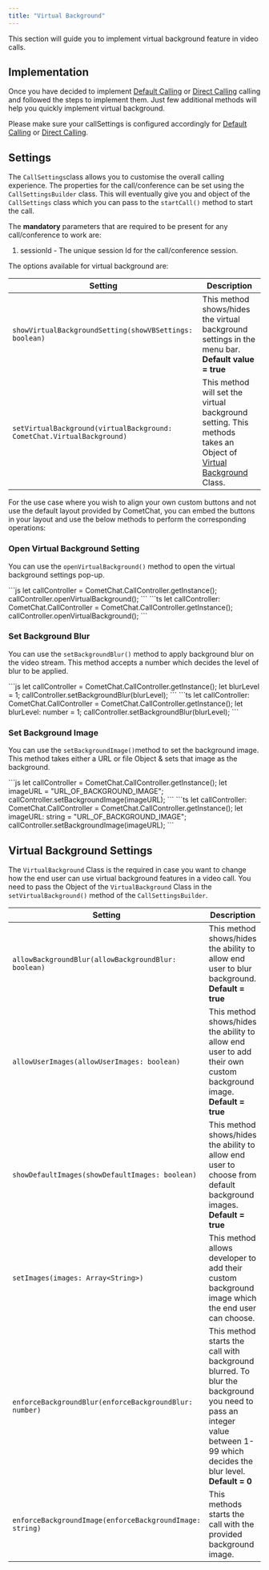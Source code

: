 ```yaml
---
title: "Virtual Background"
---
```




This section will guide you to implement virtual background feature in video calls.

## Implementation

Once you have decided to implement [Default Calling](/docs/sdk/javascript/3.0/calling-default-calling) or [Direct Calling](/docs/sdk/javascript/3.0/calling-direct-calling) calling and followed the steps to implement them. Just few additional methods will help you quickly implement virtual background.

Please make sure your callSettings is configured accordingly for [Default Calling](/docs/sdk/javascript/3.0/calling-default-calling) or [Direct Calling](/docs/sdk/javascript/3.0/calling-direct-calling).

## Settings

The `CallSettings`class allows you to customise the overall calling experience. The properties for the call/conference can be set using the `CallSettingsBuilder` class. This will eventually give you and object of the `CallSettings` class which you can pass to the `startCall()` method to start the call.

The **mandatory** parameters that are required to be present for any call/conference to work are:

1. sessionId - The unique session Id for the call/conference session.

The options available for virtual background are:

| Setting                                                                | Description                                                                                                                                                   |
| ---------------------------------------------------------------------- | ------------------------------------------------------------------------------------------------------------------------------------------------------------- |
| `showVirtualBackgroundSetting(showVBSettings: boolean)`                | This method shows/hides the virtual background settings in the menu bar. **Default value = true**                                                             |
| `setVirtualBackground(virtualBackground: CometChat.VirtualBackground)` | This method will set the virtual background setting. This methods takes an Object of [Virtual Background](/docs/sdk/javascript/3.0/virtual-background) Class. |

For the use case where you wish to align your own custom buttons and not use the default layout provided by CometChat, you can embed the buttons in your layout and use the below methods to perform the corresponding operations:

### Open Virtual Background Setting

You can use the `openVirtualBackground()` method to open the virtual background settings pop-up.

<Tabs>
<Tab title="JavaScript">
```js
let callController = CometChat.CallController.getInstance();
callController.openVirtualBackground();
```

</Tab>

<Tab title="TypeScript">
```ts
let callController: CometChat.CallController = CometChat.CallController.getInstance();
callController.openVirtualBackground();
```

</Tab>

</Tabs>

### Set Background Blur

You can use the `setBackgroundBlur()` method to apply background blur on the video stream. This method accepts a number which decides the level of blur to be applied.

<Tabs>
<Tab title="JavaScript">
```js
let callController = CometChat.CallController.getInstance();
let blurLevel = 1;
callController.setBackgroundBlur(blurLevel);
```

</Tab>

<Tab title="TypeScript">
```ts
let callController: CometChat.CallController = CometChat.CallController.getInstance();
let blurLevel: number = 1;
callController.setBackgroundBlur(blurLevel);  
```

</Tab>

</Tabs>

### Set Background Image

You can use the `setBackgroundImage()`method to set the background image. This method takes either a URL or file Object & sets that image as the background.

<Tabs>
<Tab title="JavaScript">
```js
let callController = CometChat.CallController.getInstance();
let imageURL = "URL_OF_BACKGROUND_IMAGE";
callController.setBackgroundImage(imageURL);
```

</Tab>

<Tab title="TypeScript">
```ts
let callController: CometChat.CallController = CometChat.CallController.getInstance();
let imageURL: string = "URL_OF_BACKGROUND_IMAGE";
callController.setBackgroundImage(imageURL);
```

</Tab>

</Tabs>

## Virtual Background Settings

The `VirtualBackground` Class is the required in case you want to change how the end user can use virtual background features in a video call. You need to pass the Object of the `VirtualBackground` Class in the `setVirtualBackground()` method of the `CallSettingsBuilder`.

| Setting                                                  | Description                                                                                                                                                              |
| -------------------------------------------------------- | ------------------------------------------------------------------------------------------------------------------------------------------------------------------------ |
| `allowBackgroundBlur(allowBackgroundBlur: boolean)`      | This method shows/hides the ability to allow end user to blur background. **Default = true**                                                                             |
| `allowUserImages(allowUserImages: boolean)`              | This method shows/hides the ability to allow end user to add their own custom background image. **Default = true**                                                       |
| `showDefaultImages(showDefaultImages: boolean)`          | This method shows/hides the ability to allow end user to choose from default background images. **Default = true**                                                       |
| `setImages(images: Array<String>)`                       | This method allows developer to add their custom background image which the end user can choose.                                                                         |
| `enforceBackgroundBlur(enforceBackgroundBlur: number)`   | This method starts the call with background blurred. To blur the background you need to pass an integer value between 1-99 which decides the blur level. **Default = 0** |
| `enforceBackgroundImage(enforceBackgroundImage: string)` | This methods starts the call with the provided background image.                                                                                                         |
